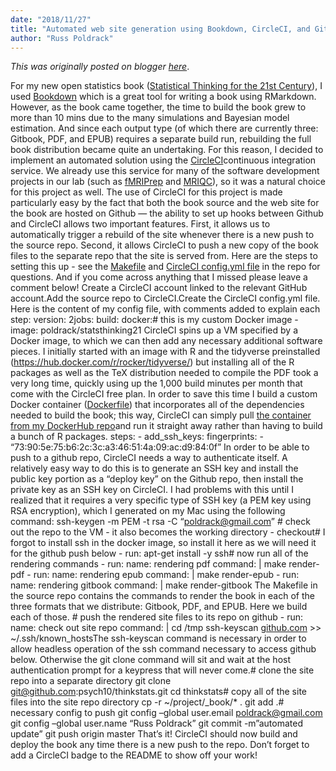 ```yaml
---
date: "2018/11/27"
title: "Automated web site generation using Bookdown, CircleCI, and Github"
author: "Russ Poldrack"
---
```


*This was originally posted on blogger [here](https://russpoldrack.blogspot.com/2018/11/automated-web-site-generation-using.html)*.

For my new open statistics book ([Statistical Thinking for the 21st Century](http://statsthinking21.org/)), I used [Bookdown](https://bookdown.org/yihui/bookdown/) which is a great tool for writing a book using RMarkdown.  However, as the book came together, the time to build the book grew to more than 10 mins due to the many simulations and Bayesian model estimation.  And since each output type (of which there are currently three: Gitbook, PDF, and EPUB) requires a separate build run, rebuilding the full book distribution became quite an undertaking.  For this reason, I decided to implement an automated solution using the [CircleCI ](https://circleci.com/)continuous integration service. We already use this service for many of the software development projects in our lab (such as [fMRIPrep](http://fmriprep.org/) and  [MRIQC](http://mriqc.org/)), so it was a natural choice for this project as well. The use of CircleCI for this project is made particularly easy by the fact that both the book source and the web site for the book are hosted on Github — the ability to set up hooks between Github and CircleCI allows two important features. First, it allows us to automatically trigger a rebuild of the site whenever there is a new push to the source repo.  Second, it allows CircleCI to push a new copy of the book files to the separate repo that the site is served from. Here are the steps to setting this up - see the [Makefile](https://github.com/poldrack/psych10-book/blob/master/Makefile) and [CircleCI config.yml file](https://github.com/poldrack/psych10-book/blob/master/.circleci/config.yml) in the repo for questions.  And if you come across anything that I missed please leave a comment below! Create a CircleCI account linked to the relevant GitHub account.Add the source repo to CircleCI.Create the CircleCI config.yml file.  Here is the content of my config file, with comments added to explain each step: version: 2jobs:  build:    docker:# this is my custom Docker image      - image: poldrack/statsthinking21 CircleCI spins up a VM specified by a Docker image, to which we can then add any necessary additional software pieces.  I initially started with an image with R and the tidyverse preinstalled ([https://hub.docker.com/r/rocker/tidyverse/](https://hub.docker.com/r/rocker/tidyverse/)) but installing all of the R packages as well as the TeX distribution needed to compile the PDF took a very long time, quickly using up the 1,000 build minutes per month that come with the CircleCI free plan.  In order to save this time I build a custom Docker container ([Dockerfile](https://github.com/poldrack/psych10-book/blob/master/Dockerfile)) that incorporates all of the dependencies needed to build the book; this way, CircleCI can simply pull [the container from my DockerHub repo ](https://hub.docker.com/r/poldrack/statsthinking21/)and run it straight away rather than having to build a bunch of R packages.        steps:      - add_ssh_keys:          fingerprints:            - "73:90:5e:75:b6:2c:3c:a3:46:51:4a:09:ac:d9:84:0f” In order to be able to push to a github repo, CircleCI needs a way to authenticate itself.  A relatively easy way to do this is to generate an SSH key and install the public key portion as a “deploy key” on the Github repo, then install the private key as an SSH key on CircleCI.  I had problems with this until I realized that it requires a very specific type of SSH key (a PEM key using RSA encryption), which I generated on my Mac using the following command: ssh-keygen -m PEM -t rsa -C "[poldrack@gmail.com](mailto:poldrack@gmail.com)” # check out the repo to the VM - it also becomes the working directory      - checkout# I forgot to install ssh in the docker image, so install it here as we will need it for the github push below      - run: apt-get install -y ssh# now run all of the rendering commands      - run:           name: rendering pdf           command: |             make render-pdf      - run:           name: rendering epub           command: |             make render-epub      - run:           name: rendering gitbook           command: |             make render-gitbook The Makefile in the source repo contains the commands to render the book in each of the three formats that we distribute: Gitbook, PDF, and EPUB.  Here we build each of those. # push the rendered site files to its repo on github      - run:           name: check out site repo           command: |             cd /tmp             ssh-keyscan [github.com](http://github.com/) >> ~/.ssh/known_hostsThe ssh-keyscan command is necessary in order to allow headless operation of the ssh command necessary to access github below.  Otherwise the git clone command will sit and wait at the host authentication prompt for a keypress that will never come.# clone the site repo into a separate directory             git clone [git@github.com](mailto:git@github.com):psych10/thinkstats.git             cd thinkstats# copy all of the site files into the site repo directory             cp -r ~/project/_book/* .             git add .# necessary config to push             git config --global user.email [poldrack@gmail.com](mailto:poldrack@gmail.com)             git config --global user.name "Russ Poldrack"             git commit -m"automated update"             git push origin master That’s it! CircleCI should now build and deploy the book any time there is a new push to the repo.  Don’t forget to add a CircleCI badge to the README to show off your work!   
